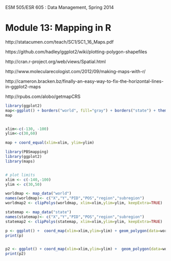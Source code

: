 ESM 505/ESR 605 : Data Management, Spring 2014

Module 13: Mapping in R 
====================

http://statacumen.com/teach/SC1/SC1_16_Maps.pdf

https://github.com/hadley/ggplot2/wiki/plotting-polygon-shapefiles

http://cran.r-project.org/web/views/Spatial.html

http://www.molecularecologist.com/2012/09/making-maps-with-r/

http://cameron.bracken.bz/finally-an-easy-way-to-fix-the-horizontal-lines-in-ggplot2-maps

http://rpubs.com/alobo/getmapCRS

```r
library(ggplot2)
map<-ggplot() + borders("world", fill="gray") + borders("state") + theme_bw() + coord_equal()
map


xlim<-c(-130, -100)
ylim<-c(30,60)

map + coord_equal(xlim=xlim, ylim=ylim)

```


```r
library(PBSmapping)
library(ggplot2)
library(maps)


# plot limits
xlim <- c(-140,-100)
ylim <- c(30,50)

worldmap <- map_data("world")
names(worldmap)<- c("X","Y","PID","POS","region","subregion")
worldmap2 <- clipPolys(worldmap, xlim=xlim,ylim=ylim, keepExtra=TRUE)

statemap <- map_data("state")
names(statemap)<- c("X","Y","PID","POS","region","subregion")
statemap2 <- clipPolys(statemap, xlim=xlim,ylim=ylim, keepExtra=TRUE)

p <- ggplot() +  coord_map(xlim=xlim,ylim=ylim) + geom_polygon(data=worldmap,aes(X,Y,group=PID), fill = "darkseagreen",color="grey50") +  geom_polygon(data=statemap,aes(X,Y,group=PID), fill = "darkseagreen",color="grey50") + labs(y="",x="") +  theme_bw()
print(p)


p2 <- ggplot() + coord_map(xlim=xlim,ylim=ylim) +  geom_polygon(data=worldmap2,aes(X,Y,group=PID), fill = "darkseagreen",color="grey50") + geom_polygon(data=statemap2,aes(X,Y,group=PID), fill = "darkseagreen",color="grey50") + labs(y="",x="") + theme_bw()
print(p2)

```
